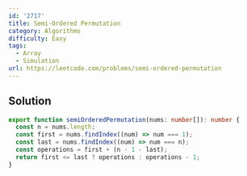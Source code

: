 ```yaml
---
id: '2717'
title: Semi-Ordered Permutation
category: Algorithms
difficulty: Easy
tags:
  - Array
  - Simulation
url: https://leetcode.com/problems/semi-ordered-permutation
---
```


## Solution

```typescript filename="solution.ts" copy
export function semiOrderedPermutation(nums: number[]): number {
  const n = nums.length;
  const first = nums.findIndex((num) => num === 1);
  const last = nums.findIndex((num) => num === n);
  const operations = first + (n - 1 - last);
  return first <= last ? operations : operations - 1;
}
```

